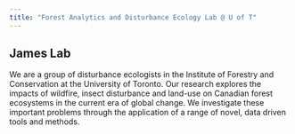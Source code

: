 ```yaml
---
title: "Forest Analytics and Disturbance Ecology Lab @ U of T"
---
```


## James Lab
We are a group of disturbance ecologists in the Institute of Forestry and Conservation at the University of Toronto. Our research explores the impacts of wildfire, insect disturbance and land-use on Canadian forest ecosystems in the current era of global change. We investigate these important problems through the application of a range of novel, data driven tools and methods.
